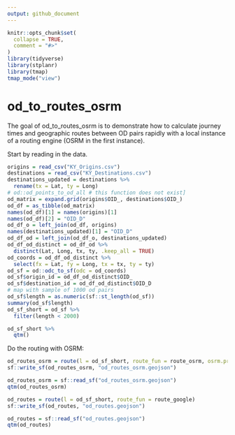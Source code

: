 ```yaml
---
output: github_document
---
```


<!-- README.md is generated from README.Rmd. Please edit that file -->

```r
knitr::opts_chunk$set(
  collapse = TRUE,
  comment = "#>"
)
library(tidyverse)
library(stplanr)
library(tmap)
tmap_mode("view")
```

# od_to_routes_osrm

<!-- badges: start -->
<!-- badges: end -->

The goal of od_to_routes_osrm is to demonstrate how to calculate journey times and geographic routes between OD pairs rapidly with a local instance of a routing engine (OSRM in the first instance).

Start by reading in the data.

```r
origins = read_csv("KY_Origins.csv")
destinations = read_csv("KY_Destinations.csv")
destinations_updated = destinations %>% 
  rename(tx = Lat, ty = Long)
# od::od_points_to_od_all # this function does not exist]
od_matrix = expand.grid(origins$OID_, destinations$OID_)
od_df = as_tibble(od_matrix)
names(od_df)[1] = names(origins)[1]
names(od_df)[2] = "OID_D"
od_df_o = left_join(od_df, origins)
names(destinations_updated)[1] = "OID_D"
od_df_od = left_join(od_df_o, destinations_updated)
od_df_od_distinct = od_df_od %>% 
  distinct(Lat, Long, tx, ty, .keep_all = TRUE)
od_coords = od_df_od_distinct %>% 
  select(fx = Lat, fy = Long, tx = tx, ty = ty)
od_sf = od::odc_to_sf(odc = od_coords)
od_sf$origin_id = od_df_od_distinct$OID_
od_sf$destination_id = od_df_od_distinct$OID_D
# map with sample of 1000 od pairs
od_sf$length = as.numeric(sf::st_length(od_sf))
summary(od_sf$length)
od_sf_short = od_sf %>% 
  filter(length < 2000)

od_sf_short %>% 
  qtm()
```

Do the routing with OSRM:

```r
od_routes_osrm = route(l = od_sf_short, route_fun = route_osrm, osrm.profile = "car")
sf::write_sf(od_routes_osrm, "od_routes_osrm.geojson")
```

```r
od_routes_osrm = sf::read_sf("od_routes_osrm.geojson")
qtm(od_routes_osrm)
```


```r
od_routes = route(l = od_sf_short, route_fun = route_google)
sf::write_sf(od_routes, "od_routes.geojson")
```

```r
od_routes = sf::read_sf("od_routes.geojson")
qtm(od_routes)
```




